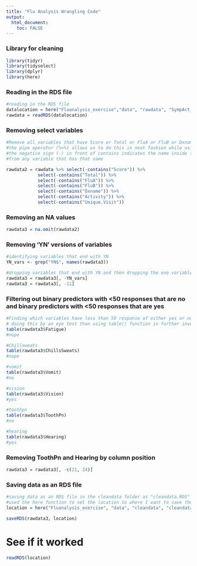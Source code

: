 ```yaml
---
title: "Flu Analysis Wrangling Code"
output:
  html_document:
    toc: FALSE
---
```


### Library for cleaning 
```r
library(tidyr)
library(tidyselect)
library(dplyr)
library(here)
```

### Reading in the RDS file 
```r
#reading in the RDS file 
datalocation = here("Fluanalysis_exercise","data", "rawdata", "SympAct_Any_Pos.Rda")
rawdata = readRDS(datalocation)

```

### Removing select variables
```r
#Remove all variables that have Score or Total or FluA or FluB or Dxname or Activity in their name
#the pipe operator (%>%) allows us to do this in neat fashion while using the contains function
#the negatice sign (-) in front of contains indicates the name inside the parenthesis will be dropped 
#from any variable that has that name 

rawdata2 = rawdata %>% select(-contains("Score")) %>% 
            select(-contains("Total")) %>% 
            select(-contains("FluA")) %>% 
            select(-contains("FluB")) %>%
            select(-contains("Dxname")) %>%
            select(-contains("Activity")) %>%
            select(-contains("Unique.Visit"))

```


### Removing an NA values 
```r
rawdata3 = na.omit(rawdata2)
```

### Removing 'YN' versions of variables 
```r
#identifying variables that end with YN 
YN_vars <- grep("YN$", names(rawdata3))

#dropping variables that end with YN and then dropping the one variable that ends with YN2 by the column number of that variable 
rawdata3 = rawdata3[, -YN_vars]
rawdata3 = rawdata3[, -11]
```

### Filtering out binary predictors with <50 responses that are no and binary predictors with <50 responses that are yes
```r
#Finding which variables have less than 50 response of either yes or no ( there are two )
# doing this by an eye test than using table() function in further investigate 
table(rawdata3$Fatigue)
#nope

#Chillsweats
table(rawdata3$ChillsSweats)
#nope

#vomit 
table(rawdata3$Vomit)
#no

#vision 
table(rawdata3$Vision)
#yes 

#toothpn
table(rawdata3$ToothPn)
#no

#hearing 
table(rawdata3$Hearing)
#yes
```

### Removing ToothPn and Hearing by column position 
```r
rawdata3 = rawdata3[, -c(21, 24)]
```



### Saving data as an RDS file
```r
#saving data as an RDS file in the cleandata folder as "cleandata.RDS"
#used the here function to set the location to where I want to save the file 
location = here("Fluanalysis_exercise", "data", "cleandata", "cleandata.RDS")

saveRDS(rawdata3, location)
```

# See if it worked
```r
readRDS(location)
```

